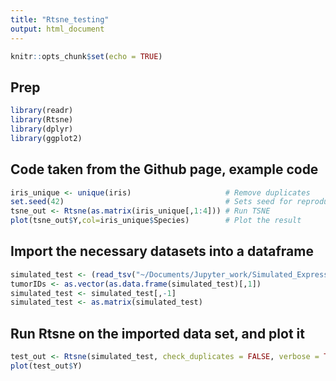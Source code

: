 ```yaml
---
title: "Rtsne_testing"
output: html_document
---
```


```r
knitr::opts_chunk$set(echo = TRUE)
```

## Prep

```r
library(readr)
library(Rtsne)
library(dplyr)
library(ggplot2)
```

## Code taken from the Github page, example code

```r
iris_unique <- unique(iris)                     # Remove duplicates
set.seed(42)                                    # Sets seed for reproducibility
tsne_out <- Rtsne(as.matrix(iris_unique[,1:4])) # Run TSNE
plot(tsne_out$Y,col=iris_unique$Species)        # Plot the result

```

## Import the necessary datasets into a dataframe

```r

simulated_test <- (read_tsv("~/Documents/Jupyter_work/Simulated_Expression_TestData.tsv"))
tumorIDs <- as.vector(as.data.frame(simulated_test)[,1])
simulated_test <- simulated_test[,-1]
simulated_test <- as.matrix(simulated_test)
```

## Run Rtsne on the imported data set, and plot it

```r
test_out <- Rtsne(simulated_test, check_duplicates = FALSE, verbose = TRUE)
plot(test_out$Y)

```
